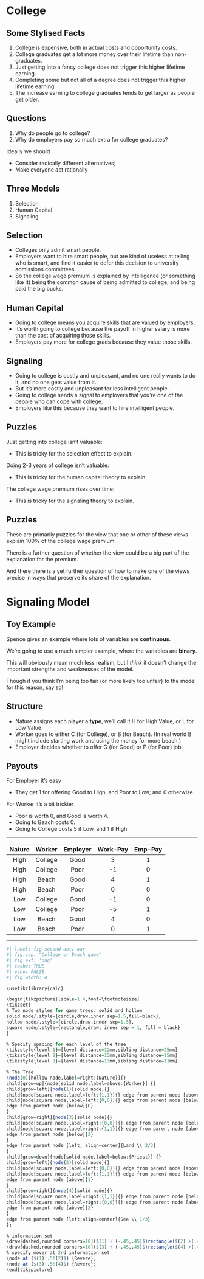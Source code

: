 # College

## Some Stylised Facts

1. College is expensive, both in actual costs and opportunity costs.
2. College graduates get a lot more money over their lifetime than non-graduates.
3. Just getting into a fancy college does not trigger this higher lifetime earning.
4. Completing some but not all of a degree does not trigger this higher lifetime earning.
5. The increase earning to college graduates tends to get larger as people get older.

## Questions

1. Why do people go to college?
2. Why do employers pay so much extra for college graduates?

Ideally we should

- Consider radically different alternatives;
- Make everyone act rationally

## Three Models

1. Selection
2. Human Capital
3. Signaling

## Selection

- Colleges only admit smart people.
- Employers want to hire smart people, but are kind of useless at telling who is smart, and find it easier to defer this decision to university admissions committees.
- So the college wage premium is explained by intelligence (or something like it) being the common cause of being admitted to college, and being paid the big bucks.

## Human Capital

- Going to college means you acquire skills that are valued by employers.
- It's worth going to college because the payoff in higher salary is more than the cost of acquiring those skills.
- Employers pay more for college grads because they value those skills.

## Signaling

- Going to college is costly and unpleasant, and no one really wants to do it, and no one gets value from it.
- But it's more costly and unpleasant for less intelligent people.
- Going to college sends a signal to employers that you're one of the people who can cope with college.
- Employers like this because they want to hire intelligent people.

## Puzzles

Just getting into college isn't valuable:

- This is tricky for the selection effect to explain.

Doing 2-3 years of college isn't valuable:

- This is tricky for the human capital theory to explain.

The college wage premium rises over time:

- This is tricky for the signaling theory to explain.

## Puzzles

These are primarily puzzles for the view that one or other of these views explain 100% of the college wage premium.

There is a further question of whether the view could be a big part of the explanation for the premium.

And there there is a yet further question of how to make one of the views precise in ways that preserve its share of the explanation.

# Signaling Model

## Toy Example

Spence gives an example where lots of variables are **continuous**.

We're going to use a much simpler example, where the variables are **binary**.

This will obviously mean much less realism, but I *think* it doesn't change the important strengths and weaknesses of the model.

Though if you think I'm being too fair (or more likely too unfair) to the model for this reason, say so!

## Structure

- Nature assigns each player a **type**, we'll call it H for High Value, or L for Low Value.
- Worker goes to either C (for College), or B (for Beach). (In real world B might include starting work and using the money for more beach.)
- Employer decides whether to offer G (for Good) or P (for Poor) job.

## Payouts

For Employer it's easy

- They get 1 for offering Good to High, and Poor to Low; and 0 otherwise.
 
For Worker it's a bit trickier

- Poor is worth 0, and Good is worth 4.
- Going to Beach costs 0.
- Going to College costs 5 if Low, and 1 if High. 

---

|  Nature  |  Worker  |  Employer  |  Work-Pay  |  Emp-Pay  |
|:--------:|:--------:|:----------:|:----------:|:---------:|
|  High    |  College |  Good      |    3       |    1      |
|  High    |  College |  Poor      |    -1      |    0      |
|  High    |  Beach   |  Good      |    4       |    1      |
|  High    |  Beach   |  Poor      |    0       |    0      |
|  Low     |  College |  Good      |    -1      |    0      |
|  Low     |  College |  Poor      |    -5      |    1      |
|  Low     |  Beach   |  Good      |    4       |    0      |
|  Low     |  Beach   |  Poor      |    0       |    1      |

---

```r
#| label: fig-second-anti-war
#| fig.cap: "College or Beach game"
#| fig.ext: 'png'
#| cache: TRUE
#| echo: FALSE
#| fig.width: 4

\usetikzlibrary{calc}

\begin{tikzpicture}[scale=1.4,font=\footnotesize]
\tikzset{
% Two node styles for game trees: solid and hollow
solid node/.style={circle,draw,inner sep=1.5,fill=black},
hollow node/.style={circle,draw,inner sep=1.5},
square node/.style={rectangle,draw, inner sep = 1, fill = black}
}

% Specify spacing for each level of the tree
\tikzstyle{level 1}=[level distance=12mm,sibling distance=25mm]
\tikzstyle{level 2}=[level distance=15mm,sibling distance=15mm]
\tikzstyle{level 3}=[level distance=13mm,sibling distance=11mm]

% The Tree
\node(0)[hollow node,label=right:{Nature}]{}
child[grow=up]{node[solid node,label=above:{Worker}] {}
child[grow=left]{node(1)[solid node]{}
child{node[square node,label=left:{1,1}]{} edge from parent node [above]{G}}
child{node[square node,label=left:{0,0}]{} edge from parent node [below]{P}}
edge from parent node [below]{C}
}
child[grow=right]{node(3)[solid node]{}
child{node[square node,label=right:{0,0}]{} edge from parent node [below]{S}}
child{node[square node,label=right:{1,1}]{} edge from parent node [above]{L}}
edge from parent node [below]{2}
}
edge from parent node [left, align=center]{Land \\ 2/3}
}
child[grow=down]{node[solid node,label=below:{Priest}] {}
child[grow=left]{node(2)[solid node]{}
child{node[square node,label=left:{0,0}]{} edge from parent node [above]{L}}
child{node[square node,label=left:{1,1}]{} edge from parent node [below]{S}}
edge from parent node [above]{1}
}
child[grow=right]{node(4)[solid node]{}
child{node[square node,label=right:{1,1}]{} edge from parent node [below]{S}}
child{node[square node,label=right:{0,0}]{} edge from parent node [above]{L}}
edge from parent node [above]{2}
}
edge from parent node [left,align=center]{Sea \\ 1/3}
};

% information set
\draw[dashed,rounded corners=10]($(1) + (-.45,.45)$)rectangle($(2) +(.45,-.45)$);
\draw[dashed,rounded corners=10]($(3) + (-.45,.45)$)rectangle($(4) +(.45,-.45)$);
% specify mover at 2nd information set
\node at ($(1)!.5!(2)$) {Revere};
\node at ($(3)!.5!(4)$) {Revere};
\end{tikzpicture}
```

<!--The graph isn't done-->


